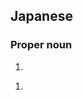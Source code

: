 ==Japanese==
{{ja-kanjitab|木|宮|yomi=k|sort=きみや}}

===Proper noun===
{{ja-pos|proper|きみや}}
# {{surname|lang=ja|sort=きみや}}

{{ja-pos|proper|もくみや}}
# {{surname|lang=ja|sort=もくみや}}